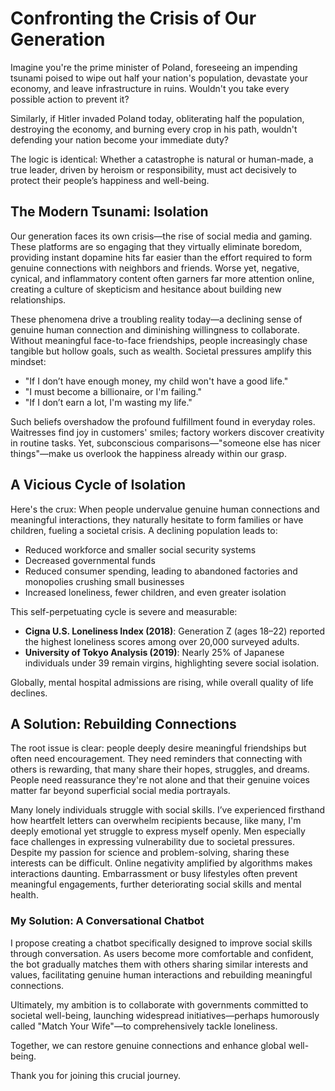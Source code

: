 # Confronting the Crisis of Our Generation

Imagine you're the prime minister of Poland, foreseeing an impending tsunami poised to wipe out half your nation's population, devastate your economy, and leave infrastructure in ruins. Wouldn't you take every possible action to prevent it?

Similarly, if Hitler invaded Poland today, obliterating half the population, destroying the economy, and burning every crop in his path, wouldn't defending your nation become your immediate duty?

The logic is identical: Whether a catastrophe is natural or human-made, a true leader, driven by heroism or responsibility, must act decisively to protect their people’s happiness and well-being.

## The Modern Tsunami: Isolation

Our generation faces its own crisis—the rise of social media and gaming. These platforms are so engaging that they virtually eliminate boredom, providing instant dopamine hits far easier than the effort required to form genuine connections with neighbors and friends. Worse yet, negative, cynical, and inflammatory content often garners far more attention online, creating a culture of skepticism and hesitance about building new relationships.

These phenomena drive a troubling reality today—a declining sense of genuine human connection and diminishing willingness to collaborate. Without meaningful face-to-face friendships, people increasingly chase tangible but hollow goals, such as wealth. Societal pressures amplify this mindset:

- "If I don’t have enough money, my child won't have a good life."
- "I must become a billionaire, or I'm failing."
- "If I don’t earn a lot, I'm wasting my life."

Such beliefs overshadow the profound fulfillment found in everyday roles. Waitresses find joy in customers' smiles; factory workers discover creativity in routine tasks. Yet, subconscious comparisons—"someone else has nicer things"—make us overlook the happiness already within our grasp.

## A Vicious Cycle of Isolation

Here's the crux: When people undervalue genuine human connections and meaningful interactions, they naturally hesitate to form families or have children, fueling a societal crisis. A declining population leads to:

- Reduced workforce and smaller social security systems
- Decreased governmental funds
- Reduced consumer spending, leading to abandoned factories and monopolies crushing small businesses
- Increased loneliness, fewer children, and even greater isolation

This self-perpetuating cycle is severe and measurable:

- **Cigna U.S. Loneliness Index (2018)**: Generation Z (ages 18–22) reported the highest loneliness scores among over 20,000 surveyed adults.
- **University of Tokyo Analysis (2019)**: Nearly 25% of Japanese individuals under 39 remain virgins, highlighting severe social isolation.

Globally, mental hospital admissions are rising, while overall quality of life declines.

## A Solution: Rebuilding Connections

The root issue is clear: people deeply desire meaningful friendships but often need encouragement. They need reminders that connecting with others is rewarding, that many share their hopes, struggles, and dreams. People need reassurance they're not alone and that their genuine voices matter far beyond superficial social media portrayals.

Many lonely individuals struggle with social skills. I’ve experienced firsthand how heartfelt letters can overwhelm recipients because, like many, I'm deeply emotional yet struggle to express myself openly. Men especially face challenges in expressing vulnerability due to societal pressures. Despite my passion for science and problem-solving, sharing these interests can be difficult. Online negativity amplified by algorithms makes interactions daunting. Embarrassment or busy lifestyles often prevent meaningful engagements, further deteriorating social skills and mental health.

### My Solution: A Conversational Chatbot

I propose creating a chatbot specifically designed to improve social skills through conversation. As users become more comfortable and confident, the bot gradually matches them with others sharing similar interests and values, facilitating genuine human interactions and rebuilding meaningful connections.

Ultimately, my ambition is to collaborate with governments committed to societal well-being, launching widespread initiatives—perhaps humorously called "Match Your Wife"—to comprehensively tackle loneliness.

Together, we can restore genuine connections and enhance global well-being.

Thank you for joining this crucial journey.

